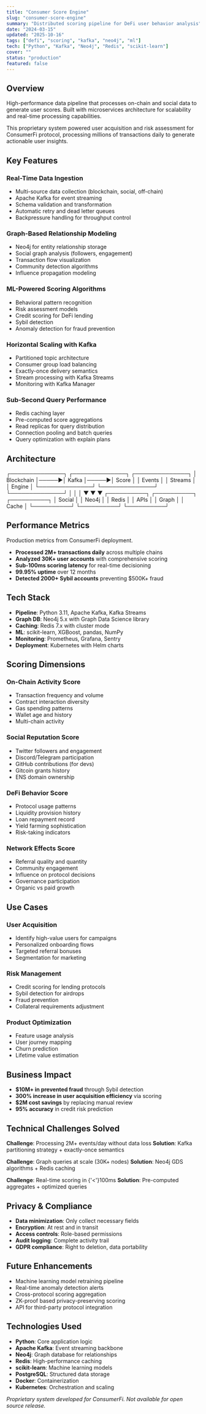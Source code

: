 ```yaml
---
title: "Consumer Score Engine"
slug: "consumer-score-engine"
summary: "Distributed scoring pipeline for DeFi user behavior analysis"
date: "2024-03-15"
updated: "2025-10-16"
tags: ["defi", "scoring", "kafka", "neo4j", "ml"]
tech: ["Python", "Kafka", "Neo4j", "Redis", "scikit-learn"]
cover: ""
status: "production"
featured: false
---
```


## Overview

High-performance data pipeline that processes on-chain and social data to generate user scores. Built with microservices architecture for scalability and real-time processing capabilities.

This proprietary system powered user acquisition and risk assessment for ConsumerFi protocol, processing millions of transactions daily to generate actionable user insights.

## Key Features

### Real-Time Data Ingestion
- Multi-source data collection (blockchain, social, off-chain)
- Apache Kafka for event streaming
- Schema validation and transformation
- Automatic retry and dead letter queues
- Backpressure handling for throughput control

### Graph-Based Relationship Modeling
- Neo4j for entity relationship storage
- Social graph analysis (followers, engagement)
- Transaction flow visualization
- Community detection algorithms
- Influence propagation modeling

### ML-Powered Scoring Algorithms
- Behavioral pattern recognition
- Risk assessment models
- Credit scoring for DeFi lending
- Sybil detection
- Anomaly detection for fraud prevention

### Horizontal Scaling with Kafka
- Partitioned topic architecture
- Consumer group load balancing
- Exactly-once delivery semantics
- Stream processing with Kafka Streams
- Monitoring with Kafka Manager

### Sub-Second Query Performance
- Redis caching layer
- Pre-computed score aggregations
- Read replicas for query distribution
- Connection pooling and batch queries
- Query optimization with explain plans

## Architecture

<Terminal cmd="data pipeline architecture">
┌──────────────┐      ┌──────────────┐      ┌──────────────┐
│  Blockchain  │─────▶│    Kafka     │─────▶│  Score       │
│  Events      │      │   Streams    │      │  Engine      │
└──────────────┘      └──────────────┘      └──────────────┘
       │                     │                      │
       ▼                     ▼                      ▼
  ┌──────────┐          ┌──────────┐          ┌──────────┐
  │  Social  │          │  Neo4j   │          │  Redis   │
  │  APIs    │          │  Graph   │          │  Cache   │
  └──────────┘          └──────────┘          └──────────┘
</Terminal>

## Performance Metrics

<Admonition type="note">
Production metrics from ConsumerFi deployment.
</Admonition>

- **Processed 2M+ transactions daily** across multiple chains
- **Analyzed 30K+ user accounts** with comprehensive scoring
- **Sub-100ms scoring latency** for real-time decisioning
- **99.95% uptime** over 12 months
- **Detected 2000+ Sybil accounts** preventing $500K+ fraud

## Tech Stack

- **Pipeline**: Python 3.11, Apache Kafka, Kafka Streams
- **Graph DB**: Neo4j 5.x with Graph Data Science library
- **Caching**: Redis 7.x with cluster mode
- **ML**: scikit-learn, XGBoost, pandas, NumPy
- **Monitoring**: Prometheus, Grafana, Sentry
- **Deployment**: Kubernetes with Helm charts

## Scoring Dimensions

### On-Chain Activity Score
- Transaction frequency and volume
- Contract interaction diversity
- Gas spending patterns
- Wallet age and history
- Multi-chain activity

### Social Reputation Score
- Twitter followers and engagement
- Discord/Telegram participation
- GitHub contributions (for devs)
- Gitcoin grants history
- ENS domain ownership

### DeFi Behavior Score
- Protocol usage patterns
- Liquidity provision history
- Loan repayment record
- Yield farming sophistication
- Risk-taking indicators

### Network Effects Score
- Referral quality and quantity
- Community engagement
- Influence on protocol decisions
- Governance participation
- Organic vs paid growth

## Use Cases

### User Acquisition
- Identify high-value users for campaigns
- Personalized onboarding flows
- Targeted referral bonuses
- Segmentation for marketing

### Risk Management
- Credit scoring for lending protocols
- Sybil detection for airdrops
- Fraud prevention
- Collateral requirements adjustment

### Product Optimization
- Feature usage analysis
- User journey mapping
- Churn prediction
- Lifetime value estimation

## Business Impact

- **$10M+ in prevented fraud** through Sybil detection
- **300% increase in user acquisition efficiency** via scoring
- **$2M cost savings** by replacing manual review
- **95% accuracy** in credit risk prediction

## Technical Challenges Solved

**Challenge**: Processing 2M+ events/day without data loss
**Solution**: Kafka partitioning strategy + exactly-once semantics

**Challenge**: Graph queries at scale (30K+ nodes)
**Solution**: Neo4j GDS algorithms + Redis caching

**Challenge**: Real-time scoring in {'<'}100ms
**Solution**: Pre-computed aggregates + optimized queries

## Privacy & Compliance

- **Data minimization**: Only collect necessary fields
- **Encryption**: At rest and in transit
- **Access controls**: Role-based permissions
- **Audit logging**: Complete activity trail
- **GDPR compliance**: Right to deletion, data portability

## Future Enhancements

- Machine learning model retraining pipeline
- Real-time anomaly detection alerts
- Cross-protocol scoring aggregation
- ZK-proof based privacy-preserving scoring
- API for third-party protocol integration

## Technologies Used

- **Python**: Core application logic
- **Apache Kafka**: Event streaming backbone
- **Neo4j**: Graph database for relationships
- **Redis**: High-performance caching
- **scikit-learn**: Machine learning models
- **PostgreSQL**: Structured data storage
- **Docker**: Containerization
- **Kubernetes**: Orchestration and scaling

*Proprietary system developed for ConsumerFi. Not available for open source release.*
